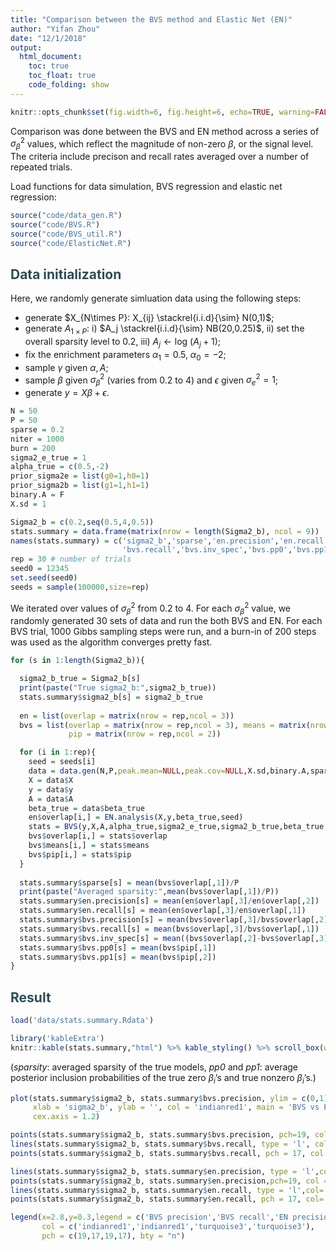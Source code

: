 ```yaml
---
title: "Comparison between the BVS method and Elastic Net (EN)"
author: "Yifan Zhou"
date: "12/1/2018"
output: 
  html_document: 
    toc: true
    toc_float: true
    code_folding: show
---
```


<style>
h2 { /* Header 2 */
  color: #2D4D56;
}
</style>

```r
knitr::opts_chunk$set(fig.width=6, fig.height=6, echo=TRUE, warning=FALSE, message=FALSE, comment = NA, fig.align = 'center')
```

Comparison was done between the BVS and EN method across a series of $\sigma^2_{\beta}$ values, which reflect the magnitude of non-zero $\beta$, or the signal level. The criteria include precison and recall rates averaged over a number of repeated trials.

Load functions for data simulation, BVS regression and elastic net regression:
```r
source("code/data_gen.R")
source("code/BVS.R")
source("code/BVS_util.R")
source("code/ElasticNet.R")
```

## Data initialization

Here, we randomly generate simluation data using the following steps:

* generate $X_{N\times P}: X_{ij} \stackrel{i.i.d}{\sim} N(0,1)$;   
* generate $A_{1\times P}$:  i) $A_j \stackrel{i.i.d}{\sim} NB(20,0.25)$,  ii) set the overall sparsity level to $0.2$,  iii) $A_j \leftarrow \text{log } (A_j+1)$;   
* fix the enrichment parameters $\alpha_1=0.5$, $\alpha_0=-2$;   
* sample $\gamma$ given $\alpha,A$;    
* sample $\beta$ given $\sigma^2_{\beta}$ (varies from 0.2 to 4) and $\epsilon$ given $\sigma^2_e=1$;   
* generate $y = X\beta + \epsilon$.

```r
N = 50
P = 50
sparse = 0.2
niter = 1000
burn = 200
sigma2_e_true = 1  
alpha_true = c(0.5,-2)
prior_sigma2e = list(g0=1,h0=1)
prior_sigma2b = list(g1=1,h1=1)
binary.A = F
X.sd = 1

Sigma2_b = c(0.2,seq(0.5,4,0.5))
stats.summary = data.frame(matrix(nrow = length(Sigma2_b), ncol = 9))
names(stats.summary) = c('sigma2_b','sparse','en.precision','en.recall','bvs.precision',
                         'bvs.recall','bvs.inv_spec','bvs.pp0','bvs.pp1')
rep = 30 # number of trials
seed0 = 12345
set.seed(seed0)
seeds = sample(100000,size=rep)
```

We iterated over values of $\sigma^2_{\beta}$ from 0.2 to 4. For each $\sigma^2_{\beta}$ value, we randomly generated 30 sets of data and run the both BVS and EN. For each BVS trial, 1000 Gibbs sampling steps were run, and a burn-in of 200 steps was used as the algorithm converges pretty fast.
```r
for (s in 1:length(Sigma2_b)){

  sigma2_b_true = Sigma2_b[s]
  print(paste("True sigma2_b:",sigma2_b_true))
  stats.summary$sigma2_b[s] = sigma2_b_true
  
  en = list(overlap = matrix(nrow = rep,ncol = 3))
  bvs = list(overlap = matrix(nrow = rep,ncol = 3), means = matrix(nrow = rep,ncol = 4), 
             pip = matrix(nrow = rep,ncol = 2))

  for (i in 1:rep){
    seed = seeds[i]
    data = data.gen(N,P,peak.mean=NULL,peak.cov=NULL,X.sd,binary.A,sparse,alpha_true,sigma2_e_true,sigma2_b_true,seed)
    X = data$X
    y = data$y
    A = data$A
    beta_true = data$beta_true
    en$overlap[i,] = EN.analysis(X,y,beta_true,seed)
    stats = BVS(y,X,A,alpha_true,sigma2_e_true,sigma2_b_true,beta_true,prior_sigma2e,prior_sigma2b,niter,burn,seed)
    bvs$overlap[i,] = stats$overlap
    bvs$means[i,] = stats$means
    bvs$pip[i,] = stats$pip
  }
  
  stats.summary$sparse[s] = mean(bvs$overlap[,1])/P
  print(paste("Averaged sparsity:",mean(bvs$overlap[,1])/P))
  stats.summary$en.precision[s] = mean(en$overlap[,3]/en$overlap[,2])
  stats.summary$en.recall[s] = mean(en$overlap[,3]/en$overlap[,1])
  stats.summary$bvs.precision[s] = mean(bvs$overlap[,3]/bvs$overlap[,2])
  stats.summary$bvs.recall[s] = mean(bvs$overlap[,3]/bvs$overlap[,1])
  stats.summary$bvs.inv_spec[s] = mean((bvs$overlap[,2]-bvs$overlap[,3])/(P-bvs$overlap[,1]))
  stats.summary$bvs.pp0[s] = mean(bvs$pip[,1])
  stats.summary$bvs.pp1[s] = mean(bvs$pip[,2])
}
```

## Result
```r
load('data/stats.summary.Rdata')
```

```r
library('kableExtra')
knitr::kable(stats.summary,"html") %>% kable_styling() %>% scroll_box(width="800px",height='400px')
```
(_sparsity_: averaged sparsity of the true models, _pp0_ and _pp1_: average posterior inclusion probabilities of the true zero $\beta_i$'s and true nonzero $\beta_i$'s.)

```r
plot(stats.summary$sigma2_b, stats.summary$bvs.precision, ylim = c(0,1), type = 'l',
     xlab = 'sigma2_b', ylab = '', col = 'indianred1', main = 'BVS vs EN', 
     cex.axis = 1.2)

points(stats.summary$sigma2_b, stats.summary$bvs.precision, pch=19, col = 'indianred1')
lines(stats.summary$sigma2_b, stats.summary$bvs.recall, type = 'l', col = 'indianred1')
points(stats.summary$sigma2_b, stats.summary$bvs.recall, pch = 17, col = 'indianred1')

lines(stats.summary$sigma2_b, stats.summary$en.precision, type = 'l',col='turquoise3')
points(stats.summary$sigma2_b, stats.summary$en.precision,pch=19, col = 'turquoise3')
lines(stats.summary$sigma2_b, stats.summary$en.recall, type = 'l',col='turquoise3')
points(stats.summary$sigma2_b, stats.summary$en.recall, pch = 17, col='turquoise3')

legend(x=2.8,y=0.3,legend = c('BVS precision','BVS recall','EN precision','EN recall'), 
       col = c('indianred1','indianred1','turquoise3','turquoise3'),
       pch = c(19,17,19,17), bty = "n")
```



